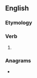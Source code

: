 ==English==

===Etymology===
{{suffix|en|remain|est}}

===Verb===
{{head|en|verb form}}

# {{en-archaic second-person singular of|remain}}

===Anagrams===
* {{anagrams|en|a=aeeimnrst|Tremaines|ametrines|antimeres|armenites}}